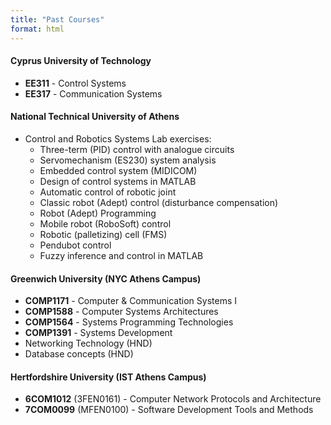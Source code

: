 ```yaml
---
title: "Past Courses"
format: html
---
```


<h4>Cyprus University of Technology</h4>
<ul>
    <li><strong>EE311</strong> - Control Systems</li>
    <li><strong>EE317</strong> - Communication Systems</li>
</ul>
<h4>National Technical University of Athens</h4>
<ul>
    <li>Control and Robotics Systems Lab exercises:<ul class="circle">
            <li>Three-term (PID) control with analogue circuits</li>
            <li>Servomechanism (ES230) system analysis</li>
            <li>Embedded control system (MIDICOM)</li>
            <li>Design of control systems in MATLAB</li>
            <li>Automatic control of robotic joint</li>
            <li>Classic robot (Adept) control (disturbance compensation)</li>
            <li>Robot (Adept) Programming</li>
            <li>Mobile robot (RoboSoft) control</li>
            <li>Robotic (palletizing) cell (FMS)</li>
            <li>Pendubot control</li>
            <li>Fuzzy inference and control in MATLAB</li>
    </li></ul>
</ul>

<h4>Greenwich University (NYC Athens Campus)</h4>
<ul>
    <li><strong>COMP1171</strong> - Computer & Communication Systems I</li>
    <li><strong>COMP1588</strong> - Computer Systems Architectures</li>
    <li><strong>COMP1564</strong> - Systems Programming Technologies</li>
    <li><strong>COMP1391</strong> - Systems Development</li>
    <li>Networking Technology (HND)</li>
    <li>Database concepts (HND)</li>
</ul>

<h4>Hertfordshire University (IST Athens Campus)</h4>
<ul>
    <li><strong>6COM1012</strong> (3FEN0161) - Computer Network Protocols and Architecture</li>
    <li><strong>7COM0099</strong> (MFEN0100) - Software Development Tools and Methods</li>
</ul>